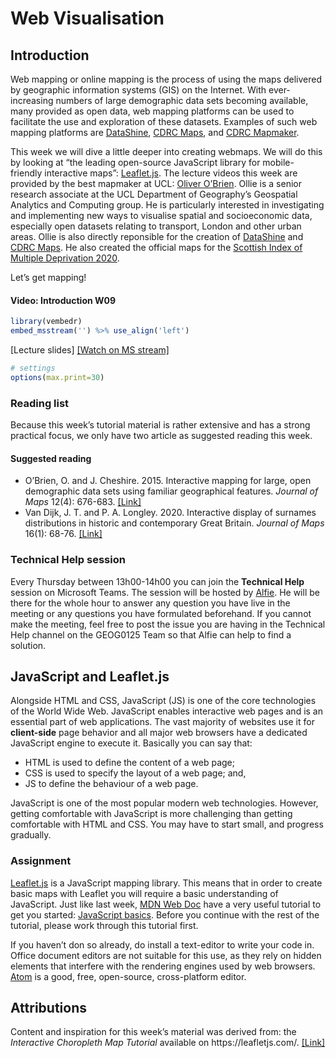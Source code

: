 # Web Visualisation

## Introduction {#intro-w08}
Web mapping or online mapping is the process of using the maps delivered by geographic information systems (GIS) on the Internet. With ever-increasing numbers of large demographic data sets becoming available, many provided as open data, web mapping platforms can be used to facilitate the use and exploration of these datasets. Examples of such web mapping platforms are [DataShine](https://datashine.org.uk/), [CDRC Maps](https://maps.cdrc.ac.uk/), and [CDRC Mapmaker](https://mapmaker.cdrc.ac.uk/).

This week we will dive a little deeper into creating webmaps. We will do this by looking at "the leading open-source JavaScript library for mobile-friendly interactive maps": [Leaflet.js](https://leafletjs.com/). The lecture videos this week are provided by the best mapmaker at UCL: [Oliver O'Brien](https://oobrien.com/). Ollie is a senior research associate at the UCL Department of Geography’s Geospatial Analytics and Computing group. He is particularly interested in investigating and implementing new ways to visualise spatial and socioeconomic data, especially open datasets relating to transport, London and other urban areas. Ollie is also directly reponsible for the creation of [DataShine](https://datashine.org.uk/) and [CDRC Maps](https://maps.cdrc.ac.uk/). He also created the official maps for the [Scottish Index of Multiple Deprivation 2020](https://simd.scot/#/simd2020/BTTTFTT/9/-4.0000/55.9000/).

Let's get mapping!

#### Video: Introduction W09 {-}
```r
library(vembedr)
embed_msstream('') %>% use_align('left')
```
[Lecture slides] [[Watch on MS stream]]()

```r
# settings
options(max.print=30)
```

### Reading list {#reading-list-w09}
Because this week's tutorial material is rather extensive and has a strong practical focus, we only have two article as suggested reading this week.

#### Suggested reading {-}
- O'Brien, O. and J. Cheshire. 2015. Interactive mapping for large, open demographic data sets using familiar geographical features. *Journal of Maps* 12(4): 676-683. [[Link]](https://doi.org/10.1080/17445647.2015.1060183)
- Van Dijk, J. T. and P. A. Longley. 2020. Interactive display of surnames distributions in historic and contemporary Great Britain. *Journal of Maps* 16(1): 68-76. [[Link]](https://www.tandfonline.com/doi/full/10.1080/17445647.2020.1746418)

### Technical Help session
Every Thursday between 13h00-14h00 you can join the **Technical Help** session on Microsoft Teams. The session will be hosted by [Alfie](https://www.ucl.ac.uk/geospatial-analytics/people/alfie-long). He will be there for the whole hour to answer any question you have live in the meeting or any questions you have formulated beforehand. If you cannot make the meeting, feel free to post the issue you are having in the Technical Help channel on the GEOG0125 Team so that Alfie can help to find a solution. 

## JavaScript and Leaflet.js
Alongside HTML and CSS, JavaScript (JS) is one of the core technologies of the World Wide Web. JavaScript enables interactive web pages and is an essential part of web applications. The vast majority of websites use it for **client-side** page behavior and all major web browsers have a dedicated JavaScript engine to execute it. Basically you can say that:

- HTML is used to define the content of a web page;
- CSS is used to specify the layout of a web page; and,
- JS to define the behaviour of a web page.

JavaScript is one of the most popular modern web technologies. However, getting comfortable with JavaScript is more challenging than getting comfortable with HTML and CSS. You may have to start small, and progress gradually.

### Assignment {-}
[Leaflet.js](leafletjs.com) is a JavaScript mapping library. This means that in order to create basic maps with Leaflet you will require a basic understanding of JavaScript. Just like last week, [MDN Web Doc](https://developer.mozilla.org/en-US/) have a very useful tutorial to get you started: [JavaScript basics](https://developer.mozilla.org/en-US/docs/Learn/Getting_started_with_the_web/JavaScript_basics). Before you continue with the rest of the tutorial, please work through this tutorial first.

<div class="note">
If you haven't don so already, do install a text-editor to write your code in. Office document editors are not suitable for this use, as they rely on hidden elements that interfere with the rendering engines used by web browsers. [Atom](https://atom.io/) is a good, free, open-source, cross-platform editor. 
</div>

## Attributions {#attributions_w08}
Content and inspiration for this week's material was derived from: the *Interactive Choropleth Map Tutorial* available on https://leafletjs.com/. [[Link]](https://leafletjs.com/examples/choropleth/)

